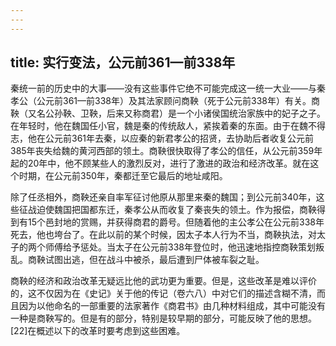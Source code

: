 ```yaml
---
---
---
```

title: 实行变法，公元前361—前338年
---



秦统一前的历史中的大事——没有这些事件它绝不可能完成这一统一大业——与秦孝公（公元前361—前338年）及其法家顾问商鞅（死于公元前338年）有关。商鞅（又名公孙鞅、卫鞅，后来又称商君）是一个小诸侯国统治家族中的妃子之子。在年轻时，他在魏国任小官，魏是秦的传统敌人，紧挨着秦的东面。由于在魏不得志，他在公元前361年去秦，以应秦的新君孝公的招贤，去协助后者收复公元前385年丧失给魏的黄河西部的领土。商鞅很快取得了孝公的信任，从公元前359年起的20年中，他不顾某些人的激烈反对，进行了激进的政治和经济改革。就在这个时期，在公元前350年，秦都迁至它最后的地址咸阳。

除了任丞相外，商鞅还亲自率军征讨他原从那里来秦的魏国；到公元前340年，这些征战迫使魏国把国都东迁，秦孝公从而收复了秦丧失的领土。作为报偿，商鞅得到有15个邑封地的赏赐，并获得商君的爵号。但随着他的主公孝公在公元前338年死去，他也垮台了。在此以前的某个时候，因太子本人行为不当，商鞅执法，对太子的两个师傅给予惩处。当太子在公元前338年登位时，他迅速地指控商鞅策划叛乱。商鞅试图出逃，但在战斗中被杀，最后遭到尸体被车裂之耻。

商鞅的经济和政治改革无疑远比他的武功更为重要。但是，这些改革是难以评价的，这不仅因为在《史记》关于他的传记（卷六八）中对它们的描述含糊不清，而且因为以他命名的一部重要的法家著作《商君书》由几种材料组成，其中可能没有一种是商鞅写的。但是有的部分，特别是较早期的部分，可能反映了他的思想。[22]在概述以下的改革时要考虑到这些困难。